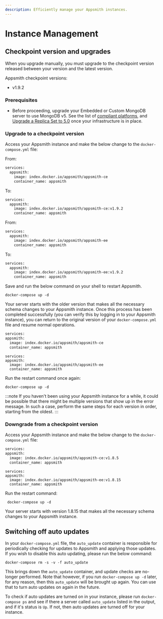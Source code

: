 ```yaml
---
description: Efficiently manage your Appsmith instances.
---
```



# Instance Management

## Checkpoint version and upgrades

When you upgrade manually, you must upgrade to the checkpoint version released between your version and the latest version.

Appsmith checkpoint versions:
* v1.9.2

### Prerequisites
* Before proceeding, upgrade your Embedded or Custom MongoDB server to use MongoDB v5. See the list of [compliant platforms](https://www.mongodb.com/docs/manual/administration/production-notes/#platform-support), and [Upgrade a Replica Set to 5.0](https://www.mongodb.com/docs/manual/release-notes/5.0-upgrade-replica-set/) once your infrastructure is in place. 

### Upgrade to a checkpoint version
Access your Appsmith instance and make the below change to the `docker-compose.yml` file:

<Tabs groupId="appsmithEditions" queryString="current-edition">
  <TabItem value="CE" label="Community Edition" default>
  
From:

```bash
services:
  appsmith:
    image: index.docker.io/appsmith/appsmith-ce
    container_name: appsmith
```

To:

```bash
services:
  appsmith:
    image: index.docker.io/appsmith/appsmith-ce:v1.9.2
    container_name: appsmith
```


</TabItem>
   <TabItem value="BE" label="Business Edition">
   
From:

```bash
services:
  appsmith:
    image: index.docker.io/appsmith/appsmith-ee
    container_name: appsmith
```

To:

```bash
services:
  appsmith:
    image: index.docker.io/appsmith/appsmith-ee:v1.9.2
    container_name: appsmith
```
   
   </TabItem>
</Tabs>

Save and run the below command on your shell to restart Appsmith.

```
docker-compose up -d
```

Your server starts with the older version that makes all the necessary schema changes to your Appsmith instance. Once this process has been completed successfully (you can verify this by logging in to your Appsmith instance), you can return to the original version of your `docker-compose.yml` file and resume normal operations.


<Tabs groupId="appsmithEditions" queryString="current-edition">
  <TabItem value="CE" label="Community Edition" default>

  ```bash
  services:
  appsmith:
    image: index.docker.io/appsmith/appsmith-ce
    container_name: appsmith
  ```
  
  </TabItem>
  <TabItem value="BE" label="Business Edition">

  ```
services:
  appsmith:
    image: index.docker.io/appsmith/appsmith-ee
    container_name: appsmith
  ```
  </TabItem>
</Tabs>


Run the restart command once again: 

 ```
 docker-compose up -d
  ```
:::note 
If you haven't been using your Appsmith instance for a while, it could be possible that there might be multiple versions that show up in the error message. In such a case, perform the same steps for each version in order, starting from the oldest.
:::

### Downgrade from a checkpoint version
Access your Appsmith instance and make the below change to the `docker-compose.yml` file:

<Tabs groupId="appsmithEditions" queryString="current-edition">
  <TabItem value="CE" label="Community Edition" default>

  ```bash
  services:
  appsmith:
    image: index.docker.io/appsmith/appsmith-ce:v1.8.5
    container_name: appsmith
  ```
  
  </TabItem>
  <TabItem value="BE" label="Business Edition">

  ```
services:
  appsmith:
    image: index.docker.io/appsmith/appsmith-ee:v1.8.15
    container_name: appsmith
  ```
  </TabItem>
</Tabs>


Run the restart command: 

```
 docker-compose up -d
```
Your server starts with version 1.8.15 that makes all the necessary schema changes to your Appsmith instance. 

## Switching off auto updates

In your `docker-compose.yml` file, the `auto_update` container is responsible for periodically checking for updates to Appsmith and applying those updates. If you wish to disable this auto updating, please run the below command:

```
docker-compose rm -s -v -f auto_update
```

This brings down the `auto_update` container, and update checks are no-longer performed. Note that however, if you run `docker-compose up -d` later, for any reason, then this `auto_update` will be brought up again. You can use that to turn auto updates on again in the future.

To check if auto updates are turned on in your instance, please run `docker-compose ps` and see if there a server called `auto_update` listed in the output, and if it's status is `Up`. If not, then auto updates are turned off for your instance.
